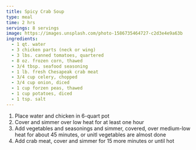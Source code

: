 ```yaml
---
title: Spicy Crab Soup
type: meal
time: 2 hrs
servings: 8 servings
image: https://images.unsplash.com/photo-1586735464727-c2d3e4e9a63b
ingredients:
  - 1 qt. water
  - 3 chicken parts (neck or wing)
  - 3 lbs. canned tomatoes, quartered
  - 8 oz. frozen corn, thawed
  - 3/4 tbsp. seafood seasoning
  - 1 lb. fresh Chesapeak crab meat
  - 3/4 cup celery, chopped
  - 3/4 cup onion, diced
  - 1 cup forzen peas, thawed
  - 1 cup potatoes, diced
  - 1 tsp. salt
---
```


1. Place water and chicken in 6-quart pot
1. Cover and simmer over low heat for at least one hour
1. Add vegetables and seasonings and simmer, covered, over medium-low heat for about 45 minutes, or unitl vegetables are almost done
1. Add crab meat, cover and simmer for 15 more minutes or until hot
